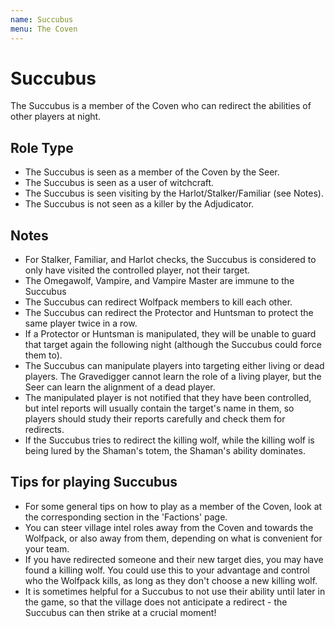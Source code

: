 ```yaml
---
name: Succubus
menu: The Coven
---
```


# Succubus

The Succubus is a member of the Coven who can redirect the abilities of
other players at night.

## Role Type

  - The Succubus is seen as a member of the Coven by the Seer.
  - The Succubus is seen as a user of witchcraft.
  - The Succubus is seen visiting by the Harlot/Stalker/Familiar (see
    Notes).
  - The Succubus is not seen as a killer by the Adjudicator.

## Notes

  - For Stalker, Familiar, and Harlot checks, the Succubus is considered
    to only have visited the controlled player, not their target.
  - The Omegawolf, Vampire, and Vampire Master are immune to the
    Succubus
  - The Succubus can redirect Wolfpack members to kill each other.
  - The Succubus can redirect the Protector and Huntsman to protect the
    same player twice in a row.
  - If a Protector or Huntsman is manipulated, they will be unable to
    guard that target again the following night (although the Succubus
    could force them to).
  - The Succubus can manipulate players into targeting either living or
    dead players. The Gravedigger cannot learn the role of a living
    player, but the Seer can learn the alignment of a dead player.
  - The manipulated player is not notified that they have been
    controlled, but intel reports will usually contain the target's name
    in them, so players should study their reports carefully and check
    them for redirects.
  - If the Succubus tries to redirect the killing wolf, while the
    killing wolf is being lured by the Shaman's totem, the Shaman's
    ability dominates.

## Tips for playing Succubus

  - For some general tips on how to play as a member of the Coven, look
    at the corresponding section in the 'Factions' page.
  - You can steer village intel roles away from the Coven and towards
    the Wolfpack, or also away from them, depending on what is
    convenient for your team.
  - If you have redirected someone and their new target dies, you may
    have found a killing wolf. You could use this to your advantage and
    control who the Wolfpack kills, as long as they don't choose a new
    killing wolf.
  - It is sometimes helpful for a Succubus to not use their ability
    until later in the game, so that the village does not anticipate a
    redirect - the Succubus can then strike at a crucial moment\!
